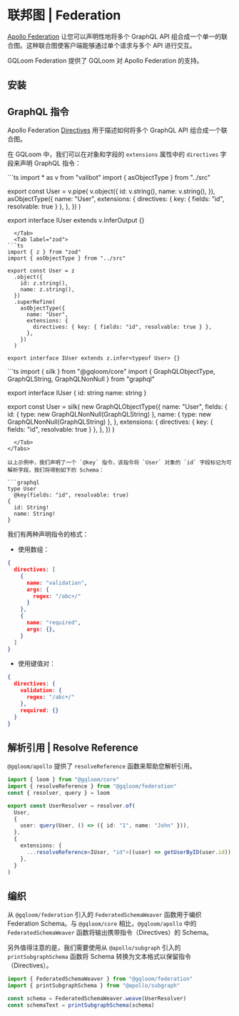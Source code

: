 
# 联邦图 | Federation

[Apollo Federation](https://www.apollographql.com/docs/federation/) 让您可以声明性地将多个 GraphQL API 组合成一个单一的联合图。这种联合图使客户端能够通过单个请求与多个 API 进行交互。

GQLoom Federation 提供了 GQLoom 对 Apollo Federation 的支持。

## 安装

<PackageManagerTabs command="install graphql @gqloom/core @apollo/subgraph @gqloom/federation" />

## GraphQL 指令

Apollo Federation [Directives](https://www.apollographql.com/docs/federation/federated-schemas/federated-directives/) 用于描述如何将多个 GraphQL API 组合成一个联合图。

在 GQLoom 中，我们可以在对象和字段的 `extensions` 属性中的 `directives` 字段来声明 GraphQL 指令：

<Tabs groupId='schema-builder'>
  <Tab label="valibot">
```ts
import * as v from "valibot"
import { asObjectType } from "../src"

export const User = v.pipe(
  v.object({
    id: v.string(),
    name: v.string(),
  }),
  asObjectType({
    name: "User",
    extensions: {
      directives: { key: { fields: "id", resolvable: true } },
    },
  })
)

export interface IUser extends v.InferOutput<typeof User> {}
```
  </Tab>
  <Tab label="zod">
```ts
import { z } from "zod"
import { asObjectType } from "../src"

export const User = z
  .object({
    id: z.string(),
    name: z.string(),
  })
  .superRefine(
    asObjectType({
      name: "User",
      extensions: {
        directives: { key: { fields: "id", resolvable: true } },
      },
    })
  )

export interface IUser extends z.infer<typeof User> {}
```
  </Tab>
  <Tab label="graphql.js">
```ts
import { silk } from "@gqloom/core"
import { GraphQLObjectType, GraphQLString, GraphQLNonNull } from "graphql"

export interface IUser {
  id: string
  name: string
}

export const User = silk<IUser>(
  new GraphQLObjectType({
    name: "User",
    fields: {
      id: { type: new GraphQLNonNull(GraphQLString) },
      name: { type: new GraphQLNonNull(GraphQLString) },
    },
    extensions: {
      directives: { key: { fields: "id", resolvable: true } },
    },
  })
)
```
  </Tab>
</Tabs>

以上示例中，我们声明了一个 `@key` 指令，该指令将 `User` 对象的 `id` 字段标记为可解析字段，我们将得到如下的 Schema：

```graphql
type User
  @key(fields: "id", resolvable: true)
{
  id: String!
  name: String!
}
```

我们有两种声明指令的格式：
- 使用数组：
```json
{
  directives: [
    {
      name: "validation",
      args: {
        regex: "/abc+/"
      }
    },
    {
      name: "required",
      args: {},
    }
  ]
}
```
- 使用键值对：
```json
{
  directives: {
    validation: {
      regex: "/abc+/"
    },
    required: {}
  }
}
```

## 解析引用 | Resolve Reference

`@gqloom/apollo` 提供了 `resolveReference` 函数来帮助您解析引用。

```ts
import { loom } from "@gqloom/core"
import { resolveReference } from "@gqloom/federation"
const { resolver, query } = loom

export const UserResolver = resolver.of(
  User,
  {
    user: query(User, () => ({ id: "1", name: "John" })),
  },
  {
    extensions: {
      ...resolveReference<IUser, "id">((user) => getUserByID(user.id)),
    },
  }
)
```

## 编织

从 `@gqloom/federation` 引入的 `FederatedSchemaWeaver` 函数用于编织 Federation Schema。与 `@gqloom/core` 相比，`@gqloom/apollo` 中的 `FederatedSchemaWeaver` 函数将输出携带指令（Directives）的 Schema。

另外值得注意的是，我们需要使用从 `@apollo/subgraph` 引入的 `printSubgraphSchema` 函数将 Schema 转换为文本格式以保留指令（Directives）。

```ts
import { FederatedSchemaWeaver } from "@gqloom/federation"
import { printSubgraphSchema } from "@apollo/subgraph"

const schema = FederatedSchemaWeaver.weave(UserResolver)
const schemaText = printSubgraphSchema(schema)
```

